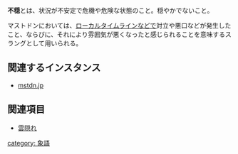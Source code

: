 {{Infobox word
|Name = {{Ruby|不穏|ふおん}}
|Hinshi = 形容動詞の一部, 名詞
|Hatsu = 不明
}}'''不穏'''とは、状況が不安定で危機や危険な状態のこと。穏やかでないこと。

マストドンにおいては、[[ローカルタイムライン]]などで対立や悪口などが発生したこと、ならびに、それにより雰囲気が悪くなったと感じられることを意味するスラングとして用いられる。

==関連するインスタンス==
* [[mstdn.jp]]

==関連項目==
* [[雲隠れ]]

[[category: 象語]]
{{DEFAULTSORT:ふおん}}